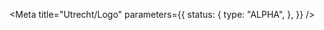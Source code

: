 <!-- @license CC0-1.0 -->


<Meta
  title="Utrecht/Logo"
  parameters={{
    status: {
      type: "ALPHA",
    },
  }}
/>

<Document />

